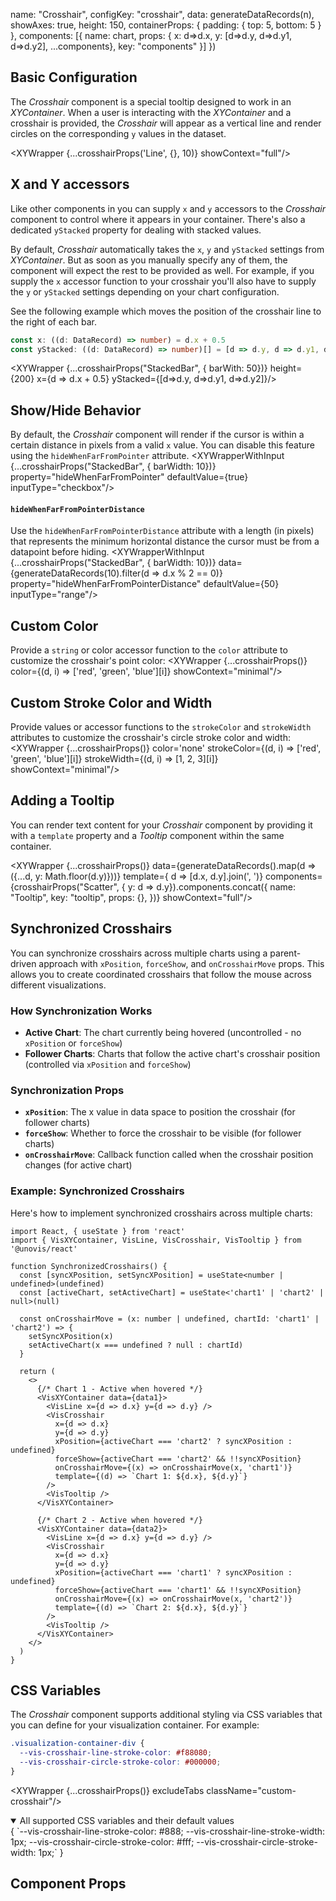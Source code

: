 
  name: "Crosshair",
  configKey: "crosshair",
  data: generateDataRecords(n),
  showAxes: true,
  height: 150,
  containerProps: { padding: { top: 5, bottom: 5 } },
  components: [{ name: chart, props: { x: d=>d.x, y: [d=>d.y, d=>d.y1, d=>d.y2], ...components}, key: "components" }]
})

## Basic Configuration
The _Crosshair_ component is a special tooltip designed to work in an _XYContainer_.
When a user is interacting with the _XYContainer_ and a crosshair is provided, the _Crosshair_ will appear as a vertical line and render circles on the corresponding `y` values in the dataset.

<XYWrapper {...crosshairProps('Line', {}, 10)} showContext="full"/>

## X and Y accessors
Like other components in you can supply `x` and `y` accessors to the _Crosshair_ component to control where it appears in your container.
There's also a dedicated `yStacked` property for dealing with stacked values.

By default, _Crosshair_ automatically takes the `x`, `y` and `yStacked` settings from _XYContainer_.
But as soon as you manually specify any of them, the component will expect the rest to be provided as well. For example, if you supply
the `x` accessor function to your crosshair you'll also have to supply the `y` or `yStacked` settings depending on your chart configuration.

See the following example which moves the position of the crosshair line to the right of each bar.

```ts
const x: ((d: DataRecord) => number) = d.x + 0.5
const yStacked: ((d: DataRecord) => number)[] = [d => d.y, d => d.y1, d => d.y2]
```
<XYWrapper {...crosshairProps("StackedBar", { barWith: 50})} height={200} x={d => d.x + 0.5} yStacked={[d=>d.y, d=>d.y1, d=>d.y2]}/>

## Show/Hide Behavior
By default, the _Crosshair_ component will render if the cursor is within a certain distance in pixels from a valid `x` value.
You can disable this feature using the `hideWhenFarFromPointer` attribute.
<XYWrapperWithInput {...crosshairProps("StackedBar", { barWidth: 10})} property="hideWhenFarFromPointer" defaultValue={true} inputType="checkbox"/>

#### `hideWhenFarFromPointerDistance`
Use the `hideWhenFarFromPointerDistance` attribute with a length (in pixels) that represents the minimum horizontal distance the cursor must be from a datapoint before hiding.
<XYWrapperWithInput {...crosshairProps("StackedBar", { barWidth: 10})} data={generateDataRecords(10).filter(d => d.x % 2 == 0)} property="hideWhenFarFromPointerDistance" defaultValue={50} inputType="range"/>

## Custom Color
Provide a `string` or color accessor function to the `color` attribute to customize the crosshair's point color:
<XYWrapper {...crosshairProps()} color={(d, i) => ['red', 'green', 'blue'][i]} showContext="minimal"/>

## Custom Stroke Color and Width
Provide values or accessor functions to the `strokeColor` and `strokeWidth` attributes to customize the crosshair's circle stroke color and width:
<XYWrapper {...crosshairProps()} color='none' strokeColor={(d, i) => ['red', 'green', 'blue'][i]} strokeWidth={(d, i) => [1, 2, 3][i]} showContext="minimal"/>

## Adding a Tooltip
You can render text content for your _Crosshair_ component by providing it with a `template` property and a _Tooltip_ component within the same container.

<XYWrapper {...crosshairProps()}
  data={generateDataRecords().map(d => ({...d, y: Math.floor(d.y)}))}
  template={ d => [d.x, d.y].join(', ')}
  components={crosshairProps("Scatter", { y: d => d.y}).components.concat({
    name: "Tooltip",
    key: "tooltip",
    props: {},
  })}
  showContext="full"/>

## Synchronized Crosshairs
You can synchronize crosshairs across multiple charts using a parent-driven approach with `xPosition`, `forceShow`, and `onCrosshairMove` props. This allows you to create coordinated crosshairs that follow the mouse across different visualizations.

### How Synchronization Works
- **Active Chart**: The chart currently being hovered (uncontrolled - no `xPosition` or `forceShow`)
- **Follower Charts**: Charts that follow the active chart's crosshair position (controlled via `xPosition` and `forceShow`)

### Synchronization Props
- **`xPosition`**: The x value in data space to position the crosshair (for follower charts)
- **`forceShow`**: Whether to force the crosshair to be visible (for follower charts)
- **`onCrosshairMove`**: Callback function called when the crosshair position changes (for active chart)

### Example: Synchronized Crosshairs
Here's how to implement synchronized crosshairs across multiple charts:

```tsx
import React, { useState } from 'react'
import { VisXYContainer, VisLine, VisCrosshair, VisTooltip } from '@unovis/react'

function SynchronizedCrosshairs() {
  const [syncXPosition, setSyncXPosition] = useState<number | undefined>(undefined)
  const [activeChart, setActiveChart] = useState<'chart1' | 'chart2' | null>(null)

  const onCrosshairMove = (x: number | undefined, chartId: 'chart1' | 'chart2') => {
    setSyncXPosition(x)
    setActiveChart(x === undefined ? null : chartId)
  }

  return (
    <>
      {/* Chart 1 - Active when hovered */}
      <VisXYContainer data={data1}>
        <VisLine x={d => d.x} y={d => d.y} />
        <VisCrosshair
          x={d => d.x}
          y={d => d.y}
          xPosition={activeChart === 'chart2' ? syncXPosition : undefined}
          forceShow={activeChart === 'chart2' && !!syncXPosition}
          onCrosshairMove={(x) => onCrosshairMove(x, 'chart1')}
          template={(d) => `Chart 1: ${d.x}, ${d.y}`}
        />
        <VisTooltip />
      </VisXYContainer>

      {/* Chart 2 - Active when hovered */}
      <VisXYContainer data={data2}>
        <VisLine x={d => d.x} y={d => d.y} />
        <VisCrosshair
          x={d => d.x}
          y={d => d.y}
          xPosition={activeChart === 'chart1' ? syncXPosition : undefined}
          forceShow={activeChart === 'chart1' && !!syncXPosition}
          onCrosshairMove={(x) => onCrosshairMove(x, 'chart2')}
          template={(d) => `Chart 2: ${d.x}, ${d.y}`}
        />
        <VisTooltip />
      </VisXYContainer>
    </>
  )
}
```

## CSS Variables
The _Crosshair_ component supports additional styling via CSS variables that you can define for your visualization container. For example:

```css title="styles.css"
.visualization-container-div {
  --vis-crosshair-line-stroke-color: #f88080;
  --vis-crosshair-circle-stroke-color: #000000;
}
```
<XYWrapper {...crosshairProps()} excludeTabs className="custom-crosshair"/>

<details open>
  <summary open>All supported CSS variables and their default values</summary>
  <CodeBlock language="css">{
`--vis-crosshair-line-stroke-color: #888;
--vis-crosshair-line-stroke-width: 1px;
--vis-crosshair-circle-stroke-color: #fff;
--vis-crosshair-circle-stroke-width: 1px;`
}</CodeBlock>
</details>

## Component Props
<PropsTable name="VisCrosshair"/>
